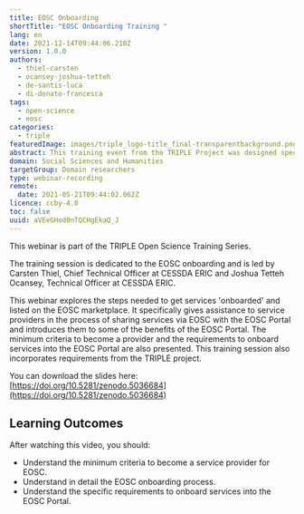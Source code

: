 ```yaml
---
title: EOSC Onboarding
shortTitle: "EOSC Onboarding Training "
lang: en
date: 2021-12-14T09:44:06.210Z
version: 1.0.0
authors:
  - thiel-carsten
  - ocansey-joshua-tetteh
  - de-santis-luca
  - di-donato-francesca
tags:
  - open-science
  - eosc
categories:
  - triple
featuredImage: images/triple_logo-title_final-transparentbackground.png
abstract: This training event from the TRIPLE Project was designed specifically to provide assistance to service providers to share services via EOSC with the EOSC Portal as well as to introduce some of the benefits of the EOSC Portal.
domain: Social Sciences and Humanities
targetGroup: Domain researchers
type: webinar-recording
remote:
  date: 2021-05-21T09:44:02.062Z
licence: ccby-4.0
toc: false
uuid: aVEeGHod0nTQCHgEkaQ_J
---
```


This webinar is part of the TRIPLE Open Science Training Series.

The training session is dedicated to the EOSC onboarding and is led by Carsten Thiel, Chief Technical Officer at CESSDA ERIC and Joshua Tetteh Ocansey, Technical Officer at CESSDA ERIC.

This webinar explores the steps needed to get services 'onboarded' and listed on the EOSC marketplace. It specifically gives assistance to service providers in the process of sharing services via EOSC with the EOSC Portal and introduces them to some of the benefits of the EOSC Portal. The minimum criteria to become a provider and the requirements to onboard services into the EOSC Portal are also presented. This training session also incorporates requirements from the TRIPLE project.

You can download the slides here: [https://doi.org/10.5281/zenodo.5036684](https://doi.org/10.5281/zenodo.5036684)

## Learning Outcomes

After watching this video, you should:

- Understand the minimum criteria to become a service provider for EOSC.
- Understand in detail the EOSC onboarding process.
- Understand the specific requirements to onboard services into the EOSC Portal.

<VideoCard
  provider="youtube"
  id="nMqhLXZXHaw"
  title="EOSC Onboarding"
  subtitle="Click here to view"
  image="images/capture-d’écran-2021-09-29-à-12.57.10.png"
/>
